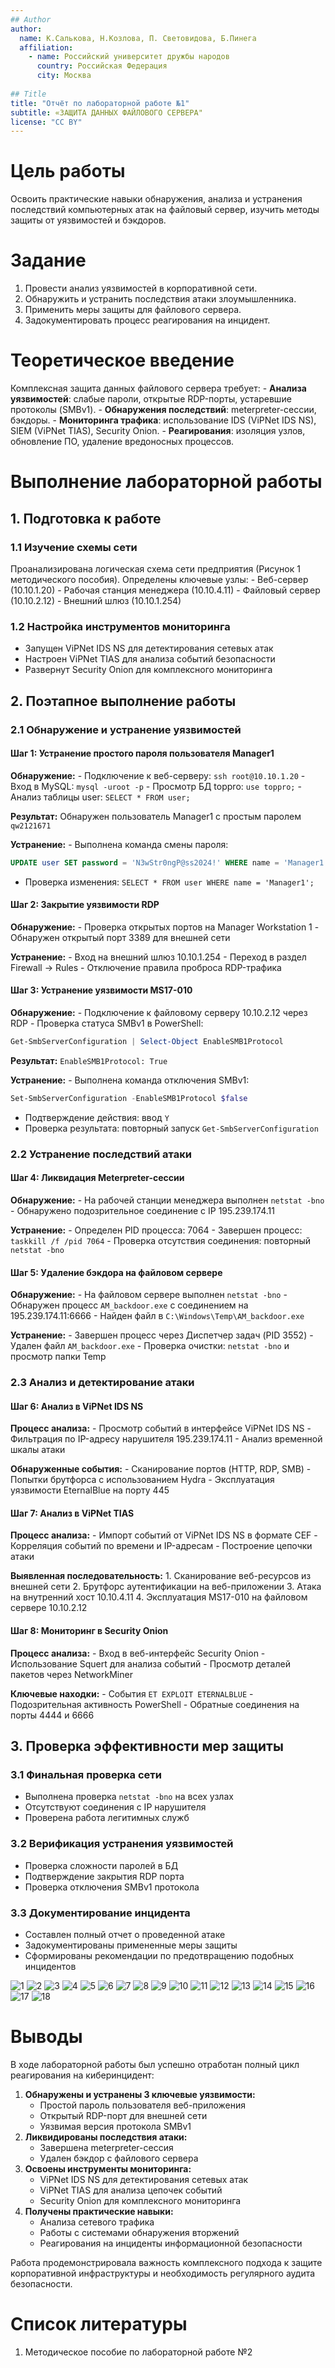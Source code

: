 ```yaml
---
## Author
author:
  name: К.Салькова, Н.Козлова, П. Световидова, Б.Пинега 
  affiliation:
    - name: Российский университет дружбы народов
      country: Российская Федерация
      city: Москва
      
## Title
title: "Отчёт по лабораторной работе №1"
subtitle: «ЗАЩИТА ДАННЫХ ФАЙЛОВОГО СЕРВЕРА"
license: "CC BY"
---
```


# Цель работы

Освоить практические навыки обнаружения, анализа и устранения последствий компьютерных атак на файловый сервер, изучить методы защиты от уязвимостей и бэкдоров.

# Задание

1. Провести анализ уязвимостей в корпоративной сети.
2. Обнаружить и устранить последствия атаки злоумышленника.
3. Применить меры защиты для файлового сервера.
4. Задокументировать процесс реагирования на инцидент.

# Теоретическое введение

Комплексная защита данных файлового сервера требует:
- **Анализа уязвимостей**: слабые пароли, открытые RDP-порты, устаревшие протоколы (SMBv1).
- **Обнаружения последствий**: meterpreter-сессии, бэкдоры.
- **Мониторинга трафика**: использование IDS (ViPNet IDS NS), SIEM (ViPNet TIAS), Security Onion.
- **Реагирования**: изоляция узлов, обновление ПО, удаление вредоносных процессов.

# Выполнение лабораторной работы

## 1. Подготовка к работе

### 1.1 Изучение схемы сети
Проанализирована логическая схема сети предприятия (Рисунок 1 методического пособия). Определены ключевые узлы:
- Веб-сервер (10.10.1.20)
- Рабочая станция менеджера (10.10.4.11) 
- Файловый сервер (10.10.2.12)
- Внешний шлюз (10.10.1.254)

### 1.2 Настройка инструментов мониторинга
- Запущен ViPNet IDS NS для детектирования сетевых атак
- Настроен ViPNet TIAS для анализа событий безопасности
- Развернут Security Onion для комплексного мониторинга

## 2. Поэтапное выполнение работы

### 2.1 Обнаружение и устранение уязвимостей

#### Шаг 1: Устранение простого пароля пользователя Manager1

**Обнаружение:**
- Подключение к веб-серверу: `ssh root@10.10.1.20`
- Вход в MySQL: `mysql -uroot -p`
- Просмотр БД toppro: `use toppro;`
- Анализ таблицы user: `SELECT * FROM user;`

**Результат:** Обнаружен пользователь Manager1 с простым паролем `qw2121671`

**Устранение:**
- Выполнена команда смены пароля:
```sql
UPDATE user SET password = 'N3wStr0ngP@ss2024!' WHERE name = 'Manager1';
```
- Проверка изменения: `SELECT * FROM user WHERE name = 'Manager1';`


#### Шаг 2: Закрытие уязвимости RDP

**Обнаружение:**
- Проверка открытых портов на Manager Workstation 1
- Обнаружен открытый порт 3389 для внешней сети

**Устранение:**
- Вход на внешний шлюз 10.10.1.254
- Переход в раздел Firewall → Rules
- Отключение правила проброса RDP-трафика


#### Шаг 3: Устранение уязвимости MS17-010

**Обнаружение:**
- Подключение к файловому серверу 10.10.2.12 через RDP
- Проверка статуса SMBv1 в PowerShell:
```powershell
Get-SmbServerConfiguration | Select-Object EnableSMB1Protocol
```

**Результат:** `EnableSMB1Protocol: True`

**Устранение:**
- Выполнена команда отключения SMBv1:
```powershell
Set-SmbServerConfiguration -EnableSMB1Protocol $false
```
- Подтверждение действия: ввод `Y`
- Проверка результата: повторный запуск `Get-SmbServerConfiguration`


### 2.2 Устранение последствий атаки

#### Шаг 4: Ликвидация Meterpreter-сессии

**Обнаружение:**
- На рабочей станции менеджера выполнен `netstat -bno`
- Обнаружено подозрительное соединение с IP 195.239.174.11

**Устранение:**
- Определен PID процесса: 7064
- Завершен процесс: `taskkill /f /pid 7064`
- Проверка отсутствия соединения: повторный `netstat -bno`


#### Шаг 5: Удаление бэкдора на файловом сервере

**Обнаружение:**
- На файловом сервере выполнен `netstat -bno`
- Обнаружен процесс `AM_backdoor.exe` с соединением на 195.239.174.11:6666
- Найден файл в `C:\Windows\Temp\AM_backdoor.exe`

**Устранение:**
- Завершен процесс через Диспетчер задач (PID 3552)
- Удален файл `AM_backdoor.exe`
- Проверка очистки: `netstat -bno` и просмотр папки Temp


### 2.3 Анализ и детектирование атаки

#### Шаг 6: Анализ в ViPNet IDS NS

**Процесс анализа:**
- Просмотр событий в интерфейсе ViPNet IDS NS
- Фильтрация по IP-адресу нарушителя 195.239.174.11
- Анализ временной шкалы атаки

**Обнаруженные события:**
- Сканирование портов (HTTP, RDP, SMB)
- Попытки брутфорса с использованием Hydra
- Эксплуатация уязвимости EternalBlue на порту 445


#### Шаг 7: Анализ в ViPNet TIAS

**Процесс анализа:**
- Импорт событий от ViPNet IDS NS в формате CEF
- Корреляция событий по времени и IP-адресам
- Построение цепочки атаки

**Выявленная последовательность:**
1. Сканирование веб-ресурсов из внешней сети
2. Брутфорс аутентификации на веб-приложении
3. Атака на внутренний хост 10.10.4.11
4. Эксплуатация MS17-010 на файловом сервере 10.10.2.12


#### Шаг 8: Мониторинг в Security Onion

**Процесс анализа:**
- Вход в веб-интерфейс Security Onion
- Использование Squert для анализа событий
- Просмотр деталей пакетов через NetworkMiner

**Ключевые находки:**
- События `ET EXPLOIT ETERNALBLUE`
- Подозрительная активность PowerShell
- Обратные соединения на порты 4444 и 6666

## 3. Проверка эффективности мер защиты

### 3.1 Финальная проверка сети
- Выполнена проверка `netstat -bno` на всех узлах
- Отсутствуют соединения с IP нарушителя
- Проверена работа легитимных служб

### 3.2 Верификация устранения уязвимостей
- Проверка сложности паролей в БД
- Подтверждение закрытия RDP порта
- Проверка отключения SMBv1 протокола

### 3.3 Документирование инцидента
- Составлен полный отчет о проведенной атаке
- Задокументированы примененные меры защиты
- Сформированы рекомендации по предотвращению подобных инцидентов

![1](image/1.png)
![2](image/2.png)
![3](image/3.png)
![4](image/4.png)
![5](image/5.png)
![6](image/6.png)
![7](image/7.png)
![8](image/8.png)
![9](image/9.png)
![10](image/10.png)
![11](image/11.png)
![12](image/12.png)
![13](image/13.png)
![14](image/14.png)
![15](image/15.png)
![16](image/16.png)
![17](image/17.png)
![18](image/18.png)



# Выводы

В ходе лабораторной работы был успешно отработан полный цикл реагирования на киберинцидент:

1. **Обнаружены и устранены 3 ключевые уязвимости:**
   - Простой пароль пользователя веб-приложения
   - Открытый RDP-порт для внешней сети  
   - Уязвимая версия протокола SMBv1

2. **Ликвидированы последствия атаки:**
   - Завершена meterpreter-сессия
   - Удален бэкдор с файлового сервера

3. **Освоены инструменты мониторинга:**
   - ViPNet IDS NS для детектирования сетевых атак
   - ViPNet TIAS для анализа цепочек событий
   - Security Onion для комплексного мониторинга

4. **Получены практические навыки:**
   - Анализа сетевого трафика
   - Работы с системами обнаружения вторжений
   - Реагирования на инциденты информационной безопасности

Работа продемонстрировала важность комплексного подхода к защите корпоративной инфраструктуры и необходимость регулярного аудита безопасности.

# Список литературы{.unnumbered}

::: {#refs}
1. Методическое пособие по лабораторной работе №2
:::